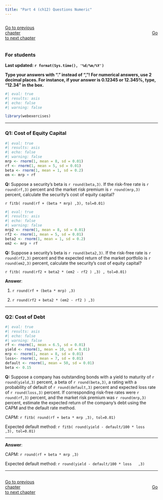 ```yaml
---
title: "Part 4 (ch12) Questions Numeric"
---
```


::: {style="display: flex; justify-content: space-between; width: 100%;"}
[Go to previous chapter](p3num.qmd){.btn .btn-primary role="button" data-toggle="tool" style="margin-right: 430px;"}
[Go to next chapter](p5num.qmd){.btn .btn-primary role="button" data-toggle="tool"}
:::


::: {.callout-note}
### For students

**Last updated: `r format(Sys.time(), '%d/%m/%Y')`  **

**Type your answers with "." instead of ","! For numerical answers, use 2 decimal places. For instance, if your answer is 0.12345 or 12.345%, type, "12.34" in the box.**

:::




```r
#| eval: true
#| results: asis
#| echo: false
#| warning: false

library(webexercises)

```




___ 

### Q1: Cost of Equity Capital

```r
#| eval: true
#| results: asis
#| echo: false
#| warning: false
mrp <- rnorm(1, mean = 8, sd = 0.01)
rf <- rnorm(1, mean = 5, sd = 0.01)
beta <- rnorm(1, mean = 1, sd = 0.2)
em <- mrp + rf
```

**Q:** Suppose a security's beta is `r round(beta,3)`. If the risk-free rate is `r round(rf,3)` percent and the market risk premium is `r round(mrp,3)` percent, calculate the security's cost of equity capital? 

`r fitb( round(rf + (beta * mrp) ,3), tol=0.01)`

```r
#| eval: true
#| results: asis
#| echo: false
#| warning: false
mrp2 <- rnorm(1, mean = 8, sd = 0.01)
rf2 <- rnorm(1, mean = 5, sd = 0.01)
beta2 <- rnorm(1, mean = 1, sd = 0.2)
em2 <- mrp + rf
```

**Q:** Suppose a security's beta is `r round(beta2,3)`. If the risk-free rate is `r round(rf2,3)` percent and the expected return of the market portfolio is `r round(em2,3)` percent, calculate the security's cost of equity capital? 

`r fitb( round(rf2 + beta2 * (em2 - rf2 ) ,3) , tol=0.01)`




**Answer**:

1) `r round(rf + (beta * mrp) ,3)`

2) `r round(rf2 + beta2 * (em2 - rf2 ) ,3)`


___


### Q2: Cost of Debt 

```r
#| eval: true
#| results: asis
#| echo: false
#| warning: false
rf <- rnorm(1, mean = 6.5, sd = 0.01)
yield <- rnorm(1, mean = 10, sd = 0.01)
mrp <- rnorm(1, mean = 8, sd = 0.01)
loss<- rnorm(1, mean = 7, sd = 0.01)
default <- rnorm(1, mean = 50, sd = 0.01)
beta <- 0.15
```

**Q:** Suppose a company has outstanding bonds with a yield to maturity of `r round(yield,3)` percent, a beta of `r round(beta,3)`, a rating with a probability of default of `r round(default,3)` percent and expected loss rate of `r round(loss,3)` percent. If corresponding risk-free rates were `r round(rf,3)` percent, and the market risk premium was `r round(mrp,3)` percent, estimate the expected return of the company's debt using the CAPM and the default rate method.

CAPM: `r fitb( round(rf + beta * mrp ,3), tol=0.01)`

Expected default method: `r fitb( round(yield - default/100 * loss   ,3), tol=0.01)`

___



**Answer**:

CAPM: `r round(rf + beta * mrp ,3)`

Expected default method: `r round(yield - default/100 * loss   ,3)`










___


<script src="https://giscus.app/client.js"
        data-repo="henriquecastror/EF_permanent"
        data-repo-id="R_kgDOLMIejg"
        data-category="General"
        data-category-id="DIC_kwDOLMIejs4Cc1yS"
        data-mapping="number"
        data-term="8"
        data-reactions-enabled="1"
        data-emit-metadata="0"
        data-input-position="bottom"
        data-theme="light"
        data-lang="en"
        crossorigin="anonymous"
        async>
</script>


::: {style="display: flex; justify-content: space-between; width: 100%;"}
[Go to previous chapter](p3num.qmd){.btn .btn-primary role="button" data-toggle="tool" style="margin-right: 430px;"}
[Go to next chapter](p5num.qmd){.btn .btn-primary role="button" data-toggle="tool"}
:::
